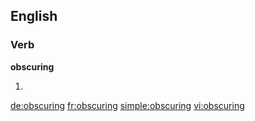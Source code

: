 ==English==

===Verb===
'''obscuring'''

# {{present participle of|obscure}}

[[de:obscuring]]
[[fr:obscuring]]
[[simple:obscuring]]
[[vi:obscuring]]
